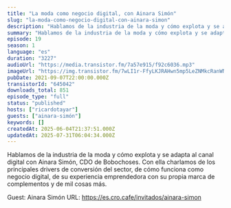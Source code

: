 ```yaml
---
title: "La moda como negocio digital, con Ainara Simón"
slug: "la-moda-como-negocio-digital-con-ainara-simon"
description: "Hablamos de la industria de la moda y cómo explota y se adapta al canal digital con Ainara Simón, CDO de Bobochoses. Con ella charlamos de los principales drivers de conversión del sector, de cómo funciona como negocio digital, de su experiencia emprendedora con su propia marca de complementos y de mil cosas más.\n\nGuest: Ainara Simón\nURL: https://es.cro.cafe/invitados/ainara-simon"
summary: "Hablamos de la industria de la moda y cómo explota y se adapta al canal digital con Ainara Simón, CDO de Bobochoses. Con ella charlamos de los principales drivers de conversión del sector, de cómo funciona como negocio digital, de su experiencia emprendedora con su propia marca de complementos y de mil cosas más."
episode: 19
season: 1
language: "es"
duration: "3227"
audioUrl: "https://media.transistor.fm/7a57e915/f92c6036.mp3"
imageUrl: "https://img.transistor.fm/7wLI1r-FfyLKJRAHwn5mp5LeZNMkcRanWNqcc661lZU/rs:fill:0:0:1/w:1400/h:1400/q:60/mb:500000/aHR0cHM6Ly9pbWct/dXBsb2FkLXByb2R1/Y3Rpb24udHJhbnNp/c3Rvci5mbS9iMGUy/MDg4NDJhMDFiNjA3/YTJiODgzMDg0MjAw/YjQ5NS5qcGc.webp"
pubDate: 2021-09-07T22:00:00.000Z
transistorId: "645042"
downloads_total: 851
episode_type: "full"
status: "published"
hosts: ["ricardotayar"]
guests: ["ainara-simón"]
keywords: []
createdAt: 2025-06-04T21:37:51.000Z
updatedAt: 2025-07-31T06:04:34.000Z
---
```


Hablamos de la industria de la moda y cómo explota y se adapta al canal digital con Ainara Simón, CDO de Bobochoses. Con ella charlamos de los principales drivers de conversión del sector, de cómo funciona como negocio digital, de su experiencia emprendedora con su propia marca de complementos y de mil cosas más.

Guest: Ainara Simón
URL: https://es.cro.cafe/invitados/ainara-simon
